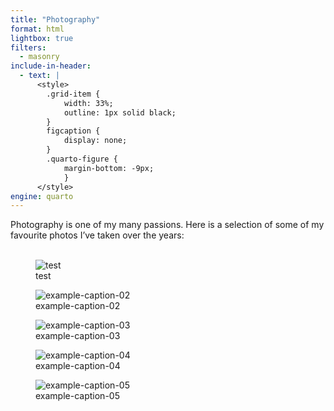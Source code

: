 ```yaml
---
title: "Photography"
format: html
lightbox: true
filters:
  - masonry
include-in-header: 
  - text: |
      <style>
        .grid-item {
            width: 33%;
            outline: 1px solid black;
        }
        figcaption {
            display: none;
        }
        .quarto-figure {
            margin-bottom: -9px;
            }
      </style>
engine: quarto
---
```


Photography is one of my many passions. Here is a selection of some of my favourite photos I've taken over the years:
<br>
<br>

:::: {.grid data-masonry='{ "itemSelector": ".grid-item" }'}
:::{.grid-item}
![test](images/ant_jump.jpg)
:::
:::{.grid-item}
![example-caption-02](images/ant_jump.jpg)
:::
:::{.grid-item}
![example-caption-03](images/ant_jump.jpg)
:::
:::{.grid-item}
![example-caption-04](images/ant_jump.jpg)
:::
:::{.grid-item}
![example-caption-05](images/ant_jump.jpg)
:::
::::

